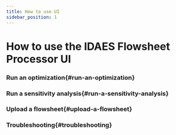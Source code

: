 ```yaml
---
title: How to use UI
sidebar_position: 1
---
```




# How to use the IDAES Flowsheet Processor UI

<HowToUseAbout/>

### Run an optimization{#run-an-optimization}
<HowToRunOptimization/>

### Run a sensitivity analysis{#run-a-sensitivity-analysis}
<HowToRunSensitivityAnalysis/>

### Upload a flowsheet{#upload-a-flowsheet}
<HowToUploadFlowsheet/>

### Troubleshooting{#troubleshooting}
<Troubleshooting/>
